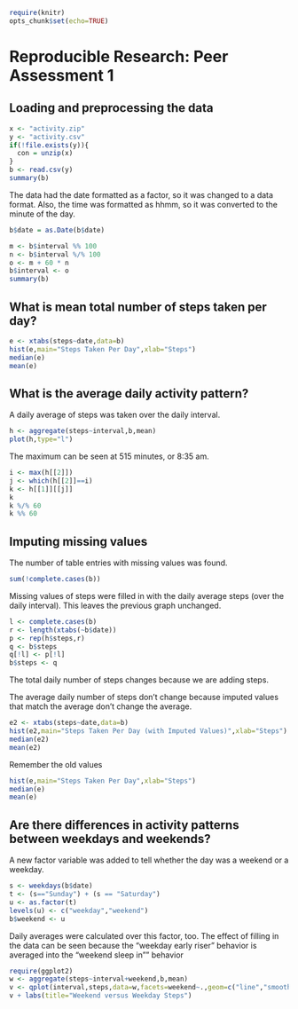 
```r
require(knitr)
opts_chunk$set(echo=TRUE)
```

# Reproducible Research: Peer Assessment 1

## Loading and preprocessing the data


```r
x <- "activity.zip"
y <- "activity.csv"
if(!file.exists(y)){
  con = unzip(x)
}
b <- read.csv(y)
summary(b)
```

The data had the date formatted as a factor, so it was changed to a data format.  Also, the time was formatted as hhmm, so it was converted to the minute of the day.

```r
b$date = as.Date(b$date)

m <- b$interval %% 100
n <- b$interval %/% 100
o <- m + 60 * n
b$interval <- o
summary(b)
```

## What is mean total number of steps taken per day?
```r
e <- xtabs(steps~date,data=b)
hist(e,main="Steps Taken Per Day",xlab="Steps")
median(e)
mean(e)
```

## What is the average daily activity pattern?

A daily average of steps was taken over the daily interval.
```r
h <- aggregate(steps~interval,b,mean)
plot(h,type="l")
```

The maximum can be seen at 515 minutes, or 8:35 am.
```r
i <- max(h[[2]])
j <- which(h[[2]]==i)
k <- h[[1]][[j]]
k
k %/% 60
k %% 60
```

## Imputing missing values

The number of table entries with missing values was found.
```r
sum(!complete.cases(b))
```

Missing values of steps were filled in with the daily average steps (over the daily interval).  This leaves the previous graph unchanged.
```r
l <- complete.cases(b)
r <- length(xtabs(~b$date))
p <- rep(h$steps,r)
q <- b$steps
q[!l] <- p[!l]
b$steps <- q
```

The total daily number of steps changes because we are adding steps.

The average daily number of steps don't change because imputed values that match the average don't change the average.

```r
e2 <- xtabs(steps~date,data=b)
hist(e2,main="Steps Taken Per Day (with Imputed Values)",xlab="Steps")
median(e2)
mean(e2)
```

Remember the old values

```r
hist(e,main="Steps Taken Per Day",xlab="Steps")
median(e)
mean(e)
```

## Are there differences in activity patterns between weekdays and weekends?

A new factor variable was added to tell whether the day was a weekend or a weekday.
```r
s <- weekdays(b$date)
t <- (s=="Sunday") + (s == "Saturday")
u <- as.factor(t)
levels(u) <- c("weekday","weekend")
b$weekend <- u
```

Daily averages were calculated over this factor, too.  The effect of filling in the data can be seen because the "weekday early riser" behavior is averaged into the "weekend sleep in"" behavior

```r
require(ggplot2)
w <- aggregate(steps~interval+weekend,b,mean)
v <- qplot(interval,steps,data=w,facets=weekend~.,geom=c("line","smooth"))
v + labs(title="Weekend versus Weekday Steps")

```





